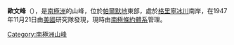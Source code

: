 {{coord|71|53|S|63|8|W|display=title}}

'''歐文峰'''（{{lang-en|Owen Peak}}），是[[南極洲|南極洲]]的山峰，位於[[帕爾默地|帕爾默地]]東部，處於[[格里寧冰川|格里寧冰川]]南岸，在1947年11月21日由[[美國|美國]]研究隊發現，現時由[[南極條約體系|南極條約體系]]管理。

{{Antarctica-geo-stub}}
[[Category:南極洲山峰|Category:南極洲山峰]]